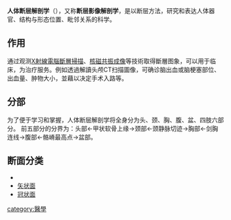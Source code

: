 {{Unreferenced|time=2021-12-30T02:58:17+00:00}}
'''人体断层解剖学'''（{{lang|en|Human Sectional Anatomy}}），又称'''断层影像解剖学'''，是以断层方法，研究和表达人体器官、结构与形态位置、毗邻关系的科学。

==作用==
通过观测[[X射線|X射線]][[電腦斷層掃描|電腦斷層掃描]]、[[核磁共振成像|核磁共振成像]]等技術取得斷層图象，可以用于临床，为治疗服务。例如透過解讀头颅CT扫描圖像，可确诊脑出血或脑梗塞部位、出血量、肿物大小，並藉以决定手术入路等。

==分部==
为了便于学习和掌握，人体断层解剖学将全身分为头、颈、胸、腹、盆、四肢六部分。 前五部分的分界为：头部←甲状软骨上缘→颈部←颈静脉切迹→胸部←剑胸连线→腹部←骼嵴最高点→盆部。

==断面分类==
* {{le|橫斷面|Transverse plane}}
* [[矢状面|矢状面]]
* [[冠状面|冠状面]]

{{anatomy-stub}}
[[category:醫學|category:醫學]]